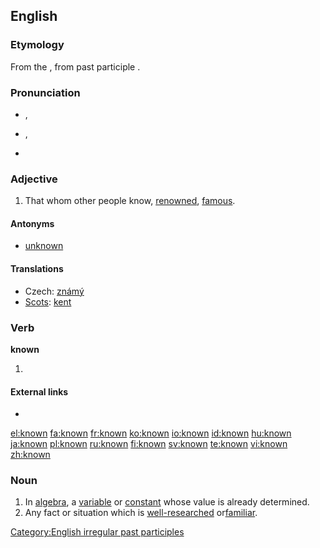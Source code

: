 ==English==

{{rank|person|case|fact|314|known|thee|hope|er}}

===Etymology===
From the {{ME.}}, from {{OE.}} past participle {{term|cnawen|cnāwen}}.

===Pronunciation===
*{{a|[[Received Pronunciation|UK]]}} {{IPA|/nəʊn/}}, {{SAMPA|/n@Un/}}
*{{a|[[General American|US]]}} {{IPA|/nɔʊn/}}, {{SAMPA|/noUn/}}
*{{audio|en-us-known.ogg|Audio (US)}}

===Adjective===
{{en-adj}}

# That whom other people know, [[renowned]], [[famous]].

====Antonyms====
*[[unknown]]

====Translations====
{{trans-top|that whom other people know, renowned, famous}}
*Czech: [[známý]] {{m}}
*[[Scots]]: [[kent]]
{{trans-mid}}
{{trans-bottom}}

===Verb===
'''known'''

# {{past participle of|[[know]]}}

====External links====
*{{pedialite|know}}

[[Category:English irregular past participles]]

[[el:known]]
[[fa:known]]
[[fr:known]]
[[ko:known]]
[[io:known]]
[[id:known]]
[[hu:known]]
[[ja:known]]
[[pl:known]]
[[ru:known]]
[[fi:known]]
[[sv:known]]
[[te:known]]
[[vi:known]]
[[zh:known]]

===Noun===

{{en-noun}}
# In [[algebra]], a [[variable]] or [[constant]] whose value is already determined.
# Any fact or situation which is [[well-researched]] or[[familiar]].